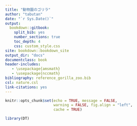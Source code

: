 ```yaml
--- 
title: "動物園のゴリラ"
author: "tabutan"
date: "`r Sys.Date()`"
output: 
  bookdown::gitbook:
    split_bib: yes  
    number_sections: true   
    toc_depth: 4 
    css: custom_style.css   
site: bookdown::bookdown_site  
output_dir: "docs"  
documentclass: book  
header-includes:
   - \usepackage{amsmath}
   - \usepackage{nccmath}
bibliography: reference_gorilla_zoo.bib   
csl: nature.csl
link-citations: yes
---
```


```r
knitr::opts_chunk$set(echo = TRUE, message = FALSE,
                      warning = FALSE, fig.align = "left",
                      cache = TRUE)
```

```r
library(DT)
```

